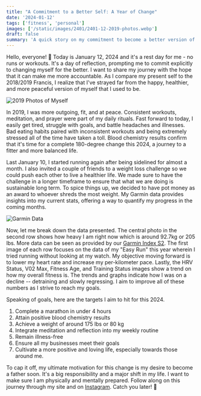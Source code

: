 ```yaml
---
title: "A Commitment to a Better Self: A Year of Change"
date: '2024-01-12'
tags: ['fitness', 'personal']
images: ['/static/images/2401/2401-12-2019-photos.webp']
draft: false
summary: 'A quick story on my commitment to become a better version of myself this 2024.'
---
```


Hello, everyone! 👋 Today is January 12, 2024 and it's a rest day for me - no runs or workouts. 
It's a day of reflection, prompting me to commit explicitly to changing myself for the better. I want to share my journey with the hope that it can make me more accountable. 
As I compare my present self to the 2018/2019 Francis, I realize that I've strayed far from the happy, healthier, and more peaceful version of myself that I used to be.

![2019 Photos of Myself](/static/images/2401/2401-12-2019-photos.webp)

In 2019, I was more outgoing, fit, and at peace. Consistent workouts, meditation, and prayer were part of my daily rituals. 
Fast forward to today, I easily get tired, struggle with goals, and battle headaches and illnesses. 
Bad eating habits paired with inconsistent workouts and being extremely stressed all of the time have taken a toll. 
Blood chemistry results confirm that it's time for a complete 180-degree change this 2024, a journey to a fitter and more balanced life.

Last January 10, I started running again after being sidelined for almost a month. I also invited a couple of friends to a weight loss challenge so we could push each other to live a healthier life.
We made sure to have the challenge in a longer timeframe to ensure that what we are doing is sustainable long term. To spice things up, we decided to have pot money as an award to whoever shreds the most weight.
My Garmin data provides insights into my current stats, offering a way to quantify my progress in the coming months. 

![Garmin Data](/static/images/2401/2401-12-garmin-data.webp)

Now, let me break down the data presented. The central photo in the second row shows how heavy I am right now which is around 92.7kg or 205 lbs. 
More data can be seen as provided by our [Garmin Index S2](https://ph.garmin.com/products/intosports/index-2-black/). 
The first image of each row focuses on the data of my "Easy Run" this year wherein I tried running without looking at my watch.
My objective moving forward is to lower my heart rate and increase my per-kilometer pace.
Lastly, the HRV Status, V02 Max, Fitness Age, and Training Status images show a trend on how my overall fitness is.
The trends and graphs indicate how I was on a decline -- detraining and slowly regressing. 
I aim to improve all of these numbers as I strive to reach my goals. 

Speaking of goals, here are the targets I aim to hit for this 2024.
1. Complete a marathon in under 4 hours
2. Attain positive blood chemistry results
3. Achieve a weight of around 175 lbs or 80 kg
4. Integrate meditation and reflection into my weekly routine
5. Remain illness-free
6. Ensure all my businesses meet their goals
7. Cultivate a more positive and loving life, especially towards those around me.

To cap it off, my ultimate motivation for this change is my desire to become a father soon.
It's a big responsibility and a major shift in my life. I want to make sure I am physically and mentally prepared.
Follow along on this journey through my site and on [Instagram](https://www.instagram.com/francisaguilar911/).
Catch you later! 👋